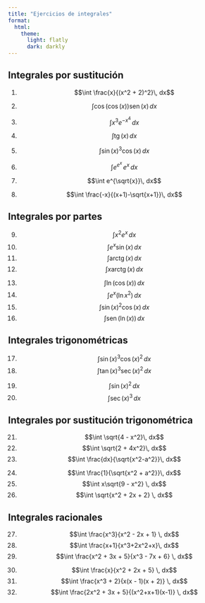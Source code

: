 ```yaml
---
title: "Ejercicios de integrales"
format: 
  html:
    theme:
      light: flatly
      dark: darkly
---
```


## Integrales por sustitución
:::: {layout="[0.5, 0.5]"}

:::{#firstcol}
1. $$\int \frac{x}{(x^2 + 2)^2}\, dx$$

1. $$\int \cos(\cos(x))\operatorname{sen}(x)\, dx$$

1. $$\int x^3 e^{-x^4}\, dx$$

1. $$\int \operatorname{tg}(x)\, dx $$
:::

:::{#secondcol}
5. $$\int \sin(x)^3 \cos(x)\, dx$$

1. $$\int e^{e^x}\, e^x\, dx$$

1. $$\int e^{\sqrt{x}}\, dx$$

1. $$\int \frac{-x}{(x+1)-\sqrt{x+1}}\, dx$$
:::

::::

## Integrales por partes
:::: {layout="[0.5, 0.5]"}

:::{#firstcol}
9. $$\int x^2e^x\, dx$$
1. $$\int e^x\sin(x)\, dx$$
1. $$\int \operatorname{arctg}(x)\, dx$$
1. $$\int x\operatorname{arctg}(x)\, dx$$

:::

:::{#secondcol}

13.  $$\int \ln(\cos(x))\, dx$$
1. $$\int e^x (\ln x^2) \, dx$$
1. $$\int \sin(x)^2 \cos(x) \, dx$$
1. $$\int \operatorname{sen}(\ln(x))\, dx$$ 
:::

::::

## Integrales trigonométricas

:::: {layout="[0.5, 0.5]"}

:::{#firstcol}
17. $$\int \sin(x)^3 \cos(x)^2\, dx$$
1. $$\int \tan(x)^3 \sec(x)^2 \, dx$$
:::

:::{#secondcol}
19. $$\int \sin(x)^2 \, dx$$
1. $$\int \sec(x)^3 \, dx$$
:::

::::



## Integrales por sustitución trigonométrica

:::: {layout="[0.5, 0.5]"}

:::{#firstcol}
21. $$\int \sqrt{4 - x^2}\, dx$$
1. $$\int \sqrt{2 + 4x^2}\, dx$$
1. $$\int \frac{dx}{\sqrt{x^2-a^2}}\, dx$$
:::

:::{#secondcol}
24.  $$\int \frac{1}{\sqrt{x^2 + a^2}}\, dx$$
1. $$\int x\sqrt{9 - x^2} \, dx$$
1. $$\int \sqrt{x^2 + 2x + 2} \, dx$$
:::

::::



## Integrales racionales

:::: {layout="[0.5, 0.5]"}

:::{#firstcol}
27. $$\int \frac{x^3}{x^2 - 2x + 1} \, dx$$
1. $$\int \frac{x+1}{x^3+2x^2+x}\, dx$$ 
1. $$\int \frac{x^2 + 3x + 5}{x^3 - 7x + 6} \, dx$$
:::

:::{#secondcol}
30.  $$\int \frac{x}{x^2 + 2x + 5} \, dx$$
21.  $$\int \frac{x^3 + 2}{x(x - 1)(x + 2)} \, dx$$
22. $$\int \frac{2x^2 + 3x + 5}{(x^2+x+1)(x-1)} \, dx$$
:::

::::